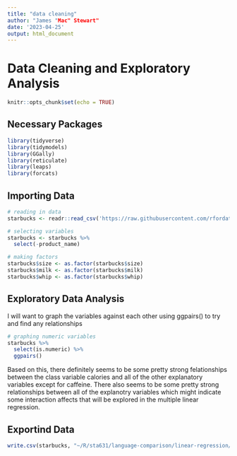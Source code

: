 ```yaml
---
title: "data cleaning"
author: "James "Mac" Stewart"
date: '2023-04-25'
output: html_document
---
```


# Data Cleaning and Exploratory Analysis

```r
knitr::opts_chunk$set(echo = TRUE)
```

## Necessary Packages

```R
library(tidyverse)
library(tidymodels)
library(GGally)
library(reticulate)
library(leaps)
library(forcats)
```

## Importing Data

```R
# reading in data
starbucks <- readr::read_csv('https://raw.githubusercontent.com/rfordatascience/tidytuesday/master/data/2021/2021-12-21/starbucks.csv')

# selecting variables
starbucks <- starbucks %>%
  select(-product_name) 

# making factors
starbucks$size <- as.factor(starbucks$size)
starbucks$milk <- as.factor(starbucks$milk)
starbucks$whip <- as.factor(starbucks$whip)
```

## Exploratory Data Analysis

I will want to graph the variables against each other using ggpairs() to try and find any relationships

```R
# graphing numeric variables
starbucks %>%
  select(is.numeric) %>%
  ggpairs()
```

Based on this, there definitely seems to be some pretty strong felationships between the class variable calories and all of the other explanatory variables except for caffeine. There also seems to be some pretty strong relationships between all of the explanotry variables which might indicate some interaction affects that will be explored in the multiple linear regression.

## Exportind Data

```R
write.csv(starbucks, "~/R/sta631/language-comparison/linear-regression/Data/starbucks.csv")
```
